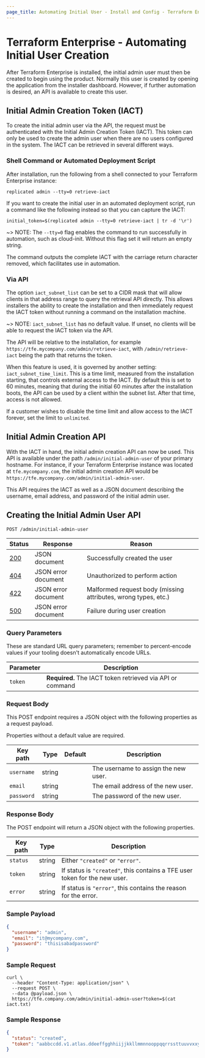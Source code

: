 ```yaml
---
page_title: Automating Initial User - Install and Config - Terraform Enterprise
---
```


# Terraform Enterprise - Automating Initial User Creation

After Terraform Enterprise is installed, the initial admin user must then be created to begin using the product.
Normally this user is created by opening the application from the installer dashboard. However, if further automation is desired, an API is available to create this user.

## Initial Admin Creation Token (IACT)

To create the initial admin user via the API, the request must be authenticated with the Initial Admin Creation Token (IACT). This token
can only be used to create the admin user when there are no users configured in the system. The IACT can be retrieved in several different ways.

### Shell Command or Automated Deployment Script

After installation, run the following from a shell connected to your Terraform Enterprise instance:

```shell
replicated admin --tty=0 retrieve-iact
```

If you want to create the initial user in an automated deployment script, run a command like the following instead so that you can capture the IACT:

```shell
initial_token=$(replicated admin --tty=0 retrieve-iact | tr -d '\r')
```

~> NOTE: The `--tty=0` flag enables the command to run successfully in automation, such as cloud-init. Without this flag set it will return an empty string.

The command outputs the complete IACT with the carriage return character removed, which facilitates use in automation.

### Via API

The option `iact_subnet_list` can be set to a CIDR mask that will allow clients in that address range to query the retrieval API directly. This allows installers the ability to create the installation and then immediately request the IACT token without running a command on the installation machine.

~> NOTE: `iact_subnet_list` has no default value. If unset, no clients will be able to request the IACT token via the API.

The API will be relative to the installation, for example `https://tfe.mycompany.com/admin/retrieve-iact`, with `/admin/retrieve-iact` being the path that returns the token.

When this feature is used, it is governed by another setting: `iact_subnet_time_limit`. This is a time limit, measured from the installation starting, that controls external access to the IACT. By default this is set to 60 minutes, meaning that during the initial 60 minutes after the installation boots, the API can be used by a client within the subnet list. After that time, access is not allowed.

If a customer wishes to disable the time limit and allow access to the IACT forever, set the limit to `unlimited`.

## Initial Admin Creation API

With the IACT in hand, the initial admin creation API can now be used. This API is available under the path `/admin/initial-admin-user` of your primary hostname. For instance, if your Terraform Enterprise instance was located at `tfe.mycompany.com`, the initial admin creation API would be `https://tfe.mycompany.com/admin/initial-admin-user`.

This API requires the IACT as well as a JSON document describing the username, email address, and password of the initial admin user.

## Creating the Initial Admin User API

`POST /admin/initial-admin-user`

| Status  | Response            | Reason                                                         |
| ------- | ------------------- | -------------------------------------------------------------- |
| [200][] | JSON document       | Successfully created the user                                  |
| [404][] | JSON error document | Unauthorized to perform action                                 |
| [422][] | JSON error document | Malformed request body (missing attributes, wrong types, etc.) |
| [500][] | JSON error document | Failure during user creation                                   |

[200]: https://developer.mozilla.org/en-US/docs/Web/HTTP/Status/200

[400]: https://developer.mozilla.org/en-US/docs/Web/HTTP/Status/400

[404]: https://developer.mozilla.org/en-US/docs/Web/HTTP/Status/404

[422]: https://developer.mozilla.org/en-US/docs/Web/HTTP/Status/422

[500]: https://developer.mozilla.org/en-US/docs/Web/HTTP/Status/500

### Query Parameters

These are standard URL query parameters; remember to percent-encode values if your tooling doesn't automatically encode URLs.

| Parameter | Description                                               |
| --------- | --------------------------------------------------------- |
| `token`   | **Required.** The IACT token retrieved via API or command |

### Request Body

This POST endpoint requires a JSON object with the following properties as a request payload.

Properties without a default value are required.

| Key path   | Type   | Default | Description                          |
| ---------- | ------ | ------- | ------------------------------------ |
| `username` | string |         | The username to assign the new user. |
| `email`    | string |         | The email address of the new user.   |
| `password` | string |         | The password of the new user.        |

### Response Body

The POST endpoint will return a JSON object with the following properties.

| Key path | Type   | Description                                                                |
| -------- | ------ | -------------------------------------------------------------------------- |
| `status` | string | Either `"created"` or `"error"`.                                           |
| `token`  | string | If status is `"created"`, this contains a TFE user token for the new user. |
| `error`  | string | If status is `"error"`, this contains the reason for the error.            |

### Sample Payload

```json
{
  "username": "admin",
  "email": "it@mycompany.com",
  "password": "thisisabadpassword"
}
```

### Sample Request

```shell
curl \
  --header "Content-Type: application/json" \
  --request POST \
  --data @payload.json \
  https://tfe.company.com/admin/initial-admin-user?token=$(cat iact.txt)
```

### Sample Response

```json
{
  "status": "created",
  "token": "aabbccdd.v1.atlas.ddeeffgghhiijjkkllmmnnooppqqrrssttuuvvxxyyzz"
}
```
